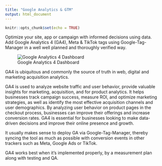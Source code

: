 ```yaml
---
title: "Google Analytics & GTM"
output: html_document
---
```


```r
knitr::opts_chunk$set(echo = TRUE)
```

Optimize your site, app or campaign with informed decisions using data. Add Google Analytics 4 (GA4), Meta & TikTok tags using Google-Tag-Manager in a well well planned and thoroughly verified way.

<!--more-->

 ![Google Analytics 4 Dashboard](/images/myriam-jessier-tKf03CkdEjo-unsplash.jpg)

GA4 is ubiquitous and commonly the source of truth in web, digital and marketing acquisition analytics.

GA4 is used to analyze website traffic and user behavior, provide valuable insights for marketing, acquisition, and for product analytics. It helps businesses track campaign success, measure ROI, and optimize marketing strategies, as well as identify the most effective acquisition channels and user demographics. By analyzing user behavior on product pages in the checkout process, businesses can improve their offerings and increase conversion rates. GA4 is essential for businesses looking to make data-driven decisions and improve their online presence and growth.

It usually makes sense to deploy GA via Google-Tag-Manager, thereby syncing the tool as much as possible with conversion events in other trackers such as Meta, Google Ads or TikTok.

GA4 works best when it's implemented properly, by a measurement plan along with testing and QA.
